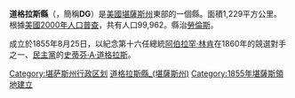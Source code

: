 {{Otheruses|道格拉斯縣|subject=美國堪薩斯州的一個縣|other=同名的縣}}
<!--[[File:Map_of_Kansas_highlighting_Douglas_County.svg|250px]]-->
{{Infobox U.S. County|
county=道格拉斯縣|
state=堪薩斯州|
en county=Douglas County|
en state=Kansas|
founded=1855年8月25日|
seat wl=Lawrence|
area_total_km2=1229|area_total_sq_mi=474|
area_land_km2=1183|area_land_sq_mi=457|
area_water_km2=46|area_water_sq_mi=18|
area percentage=3.71%|
census estimate yr=2007|
pop=113488|
density_km2=95.9|density_sq_mi=248.3|
time zone=Central|
UTC offset=-6|
DST offset=-5|
web=www.douglas-county.com|
named for=史蒂芬·A·道格拉斯|}}

'''道格拉斯縣'''（{{lang-en|Douglas County}}，簡稱'''DG'''）是[[美國|美國]][[堪薩斯州|堪薩斯州]]東部的一個縣。面積1,229平方公里。根據[[美國2000年人口普查|美國2000年人口普查]]，共有人口99,962。縣治[[勞倫斯_(堪薩斯州)|勞倫斯]]。

成立於1855年8月25日，以紀念第十六任總統[[阿伯拉罕·林肯|阿伯拉罕·林肯]]在1860年的競選對手之一、[[民主黨_(美國)|民主黨]]的[[史蒂芬·A·道格拉斯|史蒂芬·A·道格拉斯]]。

{{道格拉斯縣 (堪薩斯州)}}

{{DEFAULTSORT:Douglas County, Kansas}}
[[Category:堪萨斯州行政区划|Category:堪萨斯州行政区划]]
[[Category:道格拉斯縣_(堪薩斯州)|]]
[[Category:1855年堪薩斯領地建立|Category:1855年堪薩斯領地建立]]

{{Kansas-geo-stub}}